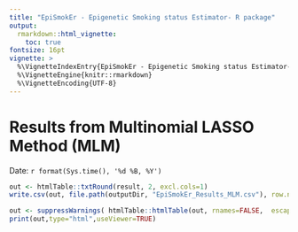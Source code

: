 ```yaml
---
title: "EpiSmokEr - Epigenetic Smoking status Estimator- R package"
output:
  rmarkdown::html_vignette:
    toc: true
fontsize: 16pt
vignette: >
  %\VignetteIndexEntry{EpiSmokEr - Epigenetic Smoking status Estimator- R package}
  %\VignetteEngine{knitr::rmarkdown}
  %\VignetteEncoding{UTF-8}
---
```


# Results from Multinomial LASSO Method (MLM)
Date: `r format(Sys.time(), '%d %B, %Y')` 

```r
out <- htmlTable::txtRound(result, 2, excl.cols=1)
write.csv(out, file.path(outputDir, "EpiSmokEr_Results_MLM.csv"), row.names=FALSE)

out <- suppressWarnings( htmlTable::htmlTable(out, rnames=FALSE,  escape.html = FALSE))
print(out,type="html",useViewer=TRUE)
```

